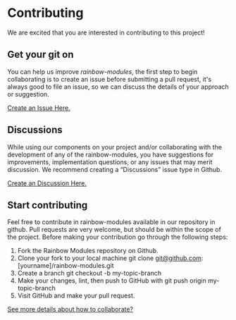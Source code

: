 
<Meta title="Introduction/Getting Started/Contributing" />

# Contributing

We are excited that you are interested in contributing to this project!

## Get your git on

You can help us improve _rainbow-modules_, the first step to begin
collaborating is to create an issue before submitting a pull request,
it's always good to file an issue, so we can discuss the details of
your approach or suggestion.

[Create an Issue Here.](https://github.com/nexxtway/rainbow-modules/issues/new/choose)

## Discussions

While using our components on your project and/or collaborating with
the development of any of the rainbow-modules, you have
suggestions for improvements, implementation questions, or any issues
that may merit discussion. We recommend creating a “Discussions”
issue type in Github.

[Create an Discussion Here.](https://github.com/nexxtway/rainbow-modules/issues/new?assignees=&labels=discussion&template=discussion.md&title=)

## Start contributing

Feel free to contribute in rainbow-modules available in our repository in
github. Pull requests are very welcome, but should be within the scope of the
project. Before making your contribution go through the following steps:

1. Fork the Rainbow Modules repository on Github.
2. Clone your fork to your local machine git clone git@github.com:[yourname]/rainbow-modules.git
3. Create a branch git checkout -b my-topic-branch
4. Make your changes, lint, then push to GitHub with git push origin my-topic-branch
5. Visit GitHub and make your pull request.

[See more details about how to collaborate?](https://github.com/nexxtway/react-modules/blob/master/CONTRIBUTING.md)
